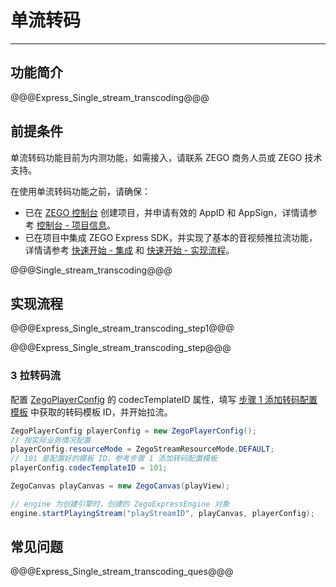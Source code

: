 # 单流转码

- - -

## 功能简介

@@@Express_Single_stream_transcoding@@@


## 前提条件

<div class="mk-warning">

单流转码功能目前为内测功能，如需接入，请联系 ZEGO 商务人员或 ZEGO 技术支持。  
</div>

在使用单流转码功能之前，请确保：
- 已在 [ZEGO 控制台](https://console.zego.im) 创建项目，并申请有效的 AppID 和 AppSign，详情请参考 [控制台 - 项目信息](https://doc-zh.zego.im/article/12107)。
- 已在项目中集成 ZEGO Express SDK，并实现了基本的音视频推拉流功能，详情请参考 [快速开始 - 集成](!Integration/SDK_Integration) 和 [快速开始 - 实现流程](!Integration/Solution_Implementation)。

@@@Single_stream_transcoding@@@


## 实现流程

@@@Express_Single_stream_transcoding_step1@@@


<a name="step1"></a>

@@@Express_Single_stream_transcoding_step@@@

### 3 拉转码流

配置 [ZegoPlayerConfig](@-ZegoPlayerConfig) 的 codecTemplateID 属性，填写 [步骤 1 添加转码配置模板](!Single_stream_transcoding#step1) 中获取的转码模板 ID，并开始拉流。

```java
ZegoPlayerConfig playerConfig = new ZegoPlayerConfig();
// 按实际业务情况配置
playerConfig.resourceMode = ZegoStreamResourceMode.DEFAULT;
// 101 是配置好的模板 ID，参考步骤 1 添加转码配置模板
playerConfig.codecTemplateID = 101;

ZegoCanvas playCanvas = new ZegoCanvas(playView);

// engine 为创建引擎时，创建的 ZegoExpressEngine 对象
engine.startPlayingStream("playStreamID", playCanvas, playerConfig);
```



## 常见问题

@@@Express_Single_stream_transcoding_ques@@@
